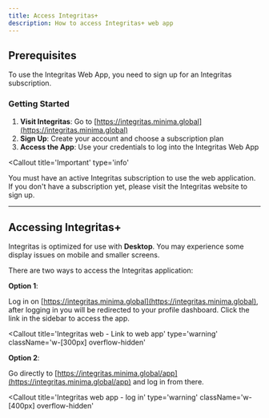 ```yaml
---
title: Access Integritas+
description: How to access Integritas+ web app
---
```


## Prerequisites

To use the Integritas Web App, you need to sign up for an Integritas subscription.

### Getting Started

1. **Visit Integritas**: Go to [https://integritas.minima.global](https://integritas.minima.global)
2. **Sign Up**: Create your account and choose a subscription plan
3. **Access the App**: Use your credentials to log into the Integritas Web App

<Callout
  title='Important'
  type='info'
>
  You must have an active Integritas subscription to use the web application. If
  you don't have a subscription yet, please visit the Integritas website to sign
  up.
</Callout>

---

## Accessing Integritas+

Integritas is optimized for use with **Desktop**. You may experience some display issues on mobile and smaller screens.

There are two ways to access the Integritas application:

**Option 1**:

Log in on [https://integritas.minima.global](https://integritas.minima.global), after logging in you will be redirected to your profile dashboard. Click the link in the sidebar to access the app.

<Callout
  title='Integritas web - Link to web app'
  type='warning'
  className='w-[300px] overflow-hidden'
>
  <ImageZoom
    width={380}
    height={400}
    alt='Integritas web - link to web app'
    src='/guide-web/app-link.png'
    className='w-full h-auto object-contain'
  />
</Callout>

**Option 2**:

Go directly to [https://integritas.minima.global/app](https://integritas.minima.global/app) and log in from there.

<Callout
  title='Integritas web app - log in'
  type='warning'
  className='w-[400px] overflow-hidden'
>
  <ImageZoom
    width={400}
    height={400}
    alt='Integritas web app - log in'
    src='/guide-web/login.png'
  />
</Callout>
